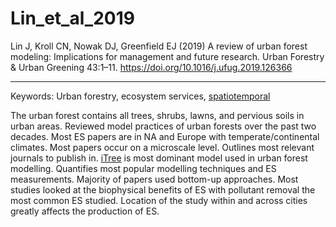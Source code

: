 # Lin_et_al_2019  

Lin J, Kroll CN, Nowak DJ, Greenfield EJ (2019) A review of urban forest modeling: Implications for management and future research. Urban Forestry & Urban Greening 43:1–11. <https://doi.org/10.1016/j.ufug.2019.126366>


---

Keywords: Urban forestry, ecosystem services, [spatiotemporal](../topics/Spatiotemporal.qmd)	 

The urban forest contains all trees, shrubs, lawns, and pervious soils in urban areas. Reviewed model practices of urban forests over the  past two decades. Most ES papers are in NA and Europe with temperate/continental climates. Most papers occur on a microscale level. Outlines most relevant journals to publish in. [iTree](../topics/iTree.qmd) is most dominant model used in urban forest modelling. Quantifies most popular modelling techniques and ES measurements. Majority of papers used bottom-up approaches. Most studies looked at the biophysical benefits of ES with pollutant removal the most common ES studied. Location of the study within and across cities greatly affects the production of ES. 
